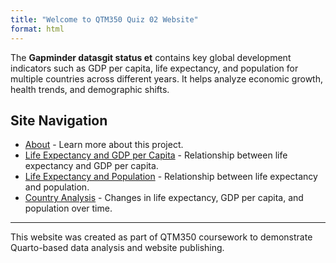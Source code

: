 ```yaml
---
title: "Welcome to QTM350 Quiz 02 Website"
format: html
---
```


The **Gapminder datasgit status
et** contains key global development indicators such as GDP per capita, life expectancy, and population for multiple countries across different years. It helps analyze economic growth, health trends, and demographic shifts.

## **Site Navigation**
- [About](about.qmd) - Learn more about this project.
- [Life Expectancy and GDP per Capita](life-gdp.qmd) - Relationship between life expectancy and GDP per capita.
- [Life Expectancy and Population](life-population.qmd) - Relationship between life expectancy and population.
- [Country Analysis](country.qmd) - Changes in life expectancy, GDP per capita, and population over time.

---

This website was created as part of QTM350 coursework to demonstrate Quarto-based data analysis and website publishing.